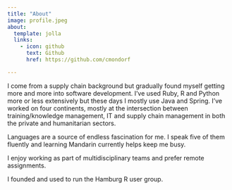 ```yaml
---
title: "About"
image: profile.jpeg
about:
  template: jolla
  links:
    - icon: github
      text: Github
      href: https://github.com/cmondorf

---
```


I come from a supply chain background but gradually found myself getting more and more into software development. I've used Ruby, R and Python more or less extensively but these days I mostly use Java and Spring.
I've worked on four continents, mostly at the intersection between training/knowledge management, IT and supply chain management in both the private and humanitarian sectors.

Languages are a source of endless fascination for me. I speak five of them fluently and learning Mandarin currently helps keep me busy.

I enjoy working as part of multidisciplinary teams and prefer remote assignments.

I founded and used to run the Hamburg R user group. 